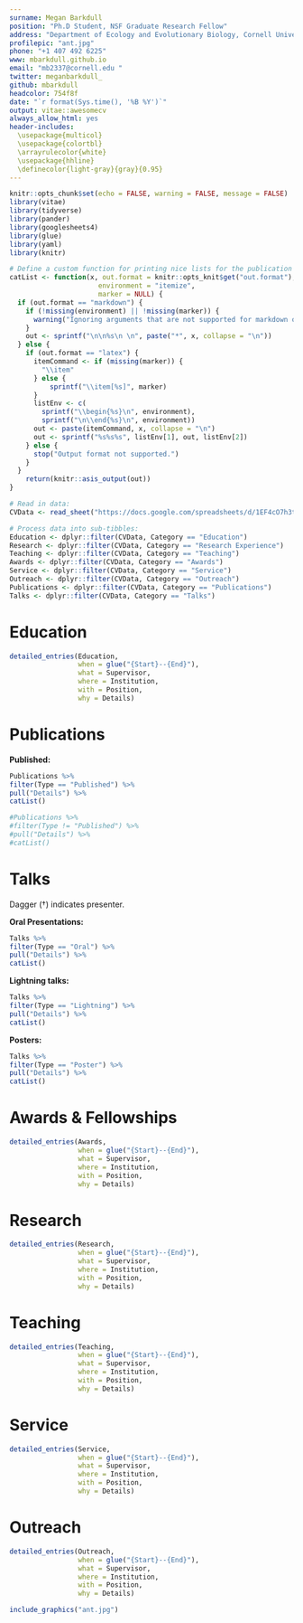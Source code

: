 ```yaml
---
surname: Megan Barkdull
position: "Ph.D Student, NSF Graduate Research Fellow"
address: "Department of Ecology and Evolutionary Biology, Cornell University"
profilepic: "ant.jpg"
phone: "+1 407 492 6225"
www: mbarkdull.github.io
email: "mb2337@cornell.edu "
twitter: meganbarkdull_
github: mbarkdull
headcolor: 754f8f
date: "`r format(Sys.time(), '%B %Y')`"
output: vitae::awesomecv
always_allow_html: yes
header-includes:
  \usepackage{multicol}
  \usepackage{colortbl}
  \arrayrulecolor{white}
  \usepackage{hhline}
  \definecolor{light-gray}{gray}{0.95}
---
```


```r
knitr::opts_chunk$set(echo = FALSE, warning = FALSE, message = FALSE)
library(vitae)
library(tidyverse)
library(pander)
library(googlesheets4)
library(glue)
library(yaml)
library(knitr)

# Define a custom function for printing nice lists for the publication and talks sections:
catList <- function(x, out.format = knitr::opts_knit$get("out.format"),
                      environment = "itemize",
                      marker = NULL) {
  if (out.format == "markdown") {
    if (!missing(environment) || !missing(marker)) {
      warning("Ignoring arguments that are not supported for markdown output.")
    }
    out <- sprintf("\n\n%s\n \n", paste("*", x, collapse = "\n"))
  } else {
    if (out.format == "latex") {
      itemCommand <- if (missing(marker)) {
        "\\item"
      } else {
          sprintf("\\item[%s]", marker)
      }
      listEnv <- c(
        sprintf("\\begin{%s}\n", environment),
        sprintf("\n\\end{%s}\n", environment))
      out <- paste(itemCommand, x, collapse = "\n")
      out <- sprintf("%s%s%s", listEnv[1], out, listEnv[2])
    } else {
      stop("Output format not supported.")
    }
  }
    return(knitr::asis_output(out))
}

# Read in data:
CVData <- read_sheet("https://docs.google.com/spreadsheets/d/1EF4cO7h3tsKhbuJta43pKPsULGgUzWdK806L1hkwF-8/edit?usp=sharing")

# Process data into sub-tibbles:
Education <- dplyr::filter(CVData, Category == "Education")
Research <- dplyr::filter(CVData, Category == "Research Experience")
Teaching <- dplyr::filter(CVData, Category == "Teaching")
Awards <- dplyr::filter(CVData, Category == "Awards")
Service <- dplyr::filter(CVData, Category == "Service")
Outreach <- dplyr::filter(CVData, Category == "Outreach")
Publications <- dplyr::filter(CVData, Category == "Publications")
Talks <- dplyr::filter(CVData, Category == "Talks")

```

# Education 
```r
detailed_entries(Education, 
                 when = glue("{Start}--{End}"),
                 what = Supervisor,
                 where = Institution,
                 with = Position,
                 why = Details)
```

# Publications
**Published:**
\scriptsize
```r
Publications %>%
filter(Type == "Published") %>%
pull("Details") %>%
catList()

```
\normalsize

\scriptsize
```r
#Publications %>%
#filter(Type != "Published") %>%
#pull("Details") %>%
#catList()
```
\normalsize
# Talks
\footnotesize 
Dagger (†) indicates presenter. 
\normalsize

**Oral Presentations:**
\scriptsize
```r
Talks %>%
filter(Type == "Oral") %>%
pull("Details") %>%
catList()
```
\normalsize
**Lightning talks:**
\scriptsize
```r
Talks %>%
filter(Type == "Lightning") %>%
pull("Details") %>%
catList()
```
\normalsize
**Posters:**
\scriptsize
```r
Talks %>%
filter(Type == "Poster") %>%
pull("Details") %>%
catList()

```
\normalsize
# Awards & Fellowships
```r
detailed_entries(Awards, 
                 when = glue("{Start}--{End}"),
                 what = Supervisor,
                 where = Institution,
                 with = Position,
                 why = Details)
```



# Research 
```r
detailed_entries(Research, 
                 when = glue("{Start}--{End}"),
                 what = Supervisor,
                 where = Institution,
                 with = Position,
                 why = Details)
```

# Teaching 
```r
detailed_entries(Teaching, 
                 when = glue("{Start}--{End}"),
                 what = Supervisor,
                 where = Institution,
                 with = Position,
                 why = Details)
```

# Service 
```r
detailed_entries(Service, 
                 when = glue("{Start}--{End}"),
                 what = Supervisor,
                 where = Institution,
                 with = Position,
                 why = Details)
```

# Outreach 
```r
detailed_entries(Outreach, 
                 when = glue("{Start}--{End}"),
                 what = Supervisor,
                 where = Institution,
                 with = Position,
                 why = Details)
```


```r
include_graphics("ant.jpg") 
```
